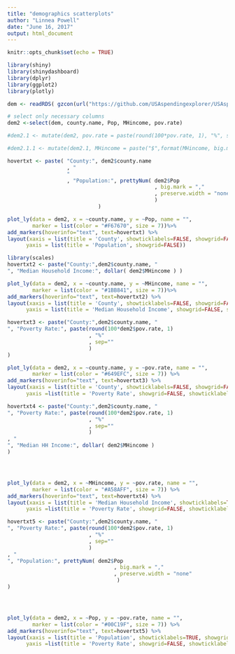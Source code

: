 ```yaml
---
title: "demographics scatterplots"
author: "Linnea Powell"
date: "June 16, 2017"
output: html_document
---
```


```r
knitr::opts_chunk$set(echo = TRUE)
```


```r
library(shiny)
library(shinydashboard)
library(dplyr)
library(ggplot2)
library(plotly)
```

```r
dem <- readRDS( gzcon(url("https://github.com/USAspendingexplorer/USAspending-explorer/blob/master/Data/Processed/NYcensus.rds?raw=true")))

# select only necessary columns
dem2 <-select(dem, county.name, Pop, MHincome, pov.rate)

#dem2.1 <- mutate(dem2, pov.rate = paste(round(100*pov.rate, 1), "%", sep=""))

#dem2.1.1 <- mutate(dem2.1, MHincome = paste("$",format(MHincome, big.mark=","),sep=""))


```


```r
hovertxt <- paste( "County:", dem2$county.name
                   , "
                   "
                   , "Population:", prettyNum( dem2$Pop
                                               , big.mark = ","
                                               , preserve.width = "none"
                                               )
                             )

plot_ly(data = dem2, x = ~county.name, y = ~Pop, name = "",
        marker = list(color = "#F67670", size = 7))%>%
add_markers(hoverinfo="text", text=hovertxt) %>%
layout(xaxis = list(title = 'County', showticklabels=FALSE, showgrid=FALSE),
      yaxis = list(title = 'Population', showgrid=FALSE))
```


```r
library(scales)
hovertxt2 <- paste("County:",dem2$county.name, "
", "Median Household Income:", dollar( dem2$MHincome ) )

plot_ly(data = dem2, x = ~county.name, y = ~MHincome, name = "",
        marker = list(color = "#1BB841", size = 7))%>%
add_markers(hoverinfo="text", text=hovertxt2) %>%
layout(xaxis = list(title = 'County', showticklabels=FALSE, showgrid=FALSE),
      yaxis = list(title = 'Median Household Income', showgrid=FALSE, showticklabels=TRUE))


```


```r
hovertxt3 <- paste("County:",dem2$county.name, "
", "Poverty Rate:", paste(round(100*dem2$pov.rate, 1)
                          , "%"
                          , sep=""
                          )
)

plot_ly(data = dem2, x = ~county.name, y = ~pov.rate, name = "",
        marker = list(color = "#649EFC", size = 7)) %>%
add_markers(hoverinfo="text", text=hovertxt3) %>%
layout(xaxis = list(title = 'County', showticklabels=FALSE, showgrid=FALSE),
      yaxis =list(title = 'Poverty Rate', showgrid=FALSE, showticklabels=TRUE))


```

```r
hovertxt4 <- paste("County:",dem2$county.name, "
", "Poverty Rate:", paste(round(100*dem2$pov.rate, 1)
                          , "%"
                          , sep=""
                          )
, "
", "Median HH Income:", dollar( dem2$MHincome )
)




plot_ly(data = dem2, x = ~MHincome, y = ~pov.rate, name = "",
        marker = list(color = "#A58AFF", size = 7)) %>%
add_markers(hoverinfo="text", text=hovertxt4) %>%
layout(xaxis = list(title = 'Median Household Income', showticklabels=TRUE, showgrid=FALSE),
      yaxis =list(title = 'Poverty Rate', showgrid=FALSE, showticklabels=TRUE))
```

```r
hovertxt5 <- paste("County:",dem2$county.name, "
", "Poverty Rate:", paste(round(100*dem2$pov.rate, 1)
                          , "%"
                          , sep=""
                          )
, "
", "Population:", prettyNum( dem2$Pop
                                  , big.mark = ","
                                  , preserve.width = "none"
                                   )
)




plot_ly(data = dem2, x = ~Pop, y = ~pov.rate, name = "",
        marker = list(color = "#00C19F", size = 7)) %>%
add_markers(hoverinfo="text", text=hovertxt5) %>%
layout(xaxis = list(title = 'Population', showticklabels=TRUE, showgrid=FALSE),
      yaxis =list(title = 'Poverty Rate', showgrid=FALSE, showticklabels=TRUE))
```

